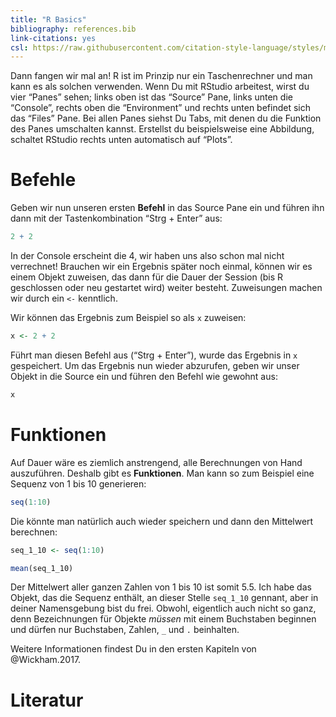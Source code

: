 ```yaml
---
title: "R Basics"
bibliography: references.bib
link-citations: yes
csl: https://raw.githubusercontent.com/citation-style-language/styles/master/apa.csl
---
```


Dann fangen wir mal an! R ist im Prinzip nur ein Taschenrechner und man kann es als solchen verwenden. Wenn Du mit RStudio arbeitest, wirst du vier "Panes" sehen; links oben ist das "Source" Pane, links unten die "Console", rechts oben die "Environment" und rechts unten befindet sich das "Files" Pane. Bei allen Panes siehst Du Tabs, mit denen du die Funktion des Panes umschalten kannst. Erstellst du beispielsweise eine Abbildung, schaltet RStudio rechts unten automatisch auf "Plots".

# Befehle
Geben wir nun unseren ersten **Befehl** in das Source Pane ein und führen ihn dann mit der Tastenkombination "Strg + Enter" aus:
```r
2 + 2
```
In der Console erscheint die 4, wir haben uns also schon mal nicht verrechnet! Brauchen wir ein Ergebnis später noch einmal, können wir es einem Objekt zuweisen, das dann für die Dauer der Session (bis R geschlossen oder neu gestartet wird) weiter besteht. Zuweisungen machen wir durch ein `<-` kenntlich.

Wir können das Ergebnis zum Beispiel so als `x` zuweisen:
```r
x <- 2 + 2
```

Führt man diesen Befehl aus ("Strg + Enter"), wurde das Ergebnis in `x` gespeichert. Um das Ergebnis nun wieder abzurufen, geben wir unser Objekt in die Source ein und führen den Befehl wie gewohnt aus:
```r
x
```

# Funktionen
Auf Dauer wäre es ziemlich anstrengend, alle Berechnungen von Hand auszuführen. Deshalb gibt es **Funktionen**. Man kann so zum Beispiel eine Sequenz von 1 bis 10 generieren:
```r
seq(1:10)
```

Die könnte man natürlich auch wieder speichern und dann den Mittelwert berechnen:
```r
seq_1_10 <- seq(1:10)

mean(seq_1_10)
```

Der Mittelwert aller ganzen Zahlen von 1 bis 10 ist somit 5.5. Ich habe das Objekt, das die Sequenz enthält, an dieser Stelle `seq_1_10` gennant, aber in deiner Namensgebung bist du frei. Obwohl, eigentlich auch nicht so ganz, denn Bezeichnungen für Objekte *müssen* mit einem Buchstaben beginnen und dürfen nur Buchstaben, Zahlen, `_` und `.` beinhalten.

Weitere Informationen findest Du in den ersten Kapiteln von @Wickham.2017.

# Literatur